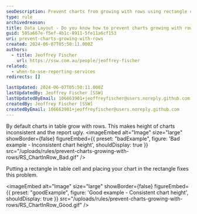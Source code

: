 ```yaml
---
seoDescription: Prevent charts from growing with rows using rectangle cells for consistent data layout
type: rule
archivedreason:
title: Data Layout - Do you know how to prevent charts growing with rows?
guid: 585a667e-f5ef-4b1c-8911-5fe11a6cf153
uri: prevent-charts-growing-with-rows
created: 2024-06-07T05:50:11.000Z
authors:
  - title: Jeoffrey Fischer
    url: https://ssw.com.au/people/jeoffrey-fischer
related:
  - when-to-use-reporting-services
redirects: []

lastUpdated: 2024-06-07T05:50:11.000Z
lastUpdatedBy: Jeoffrey Fischer [SSW]
lastUpdatedByEmail: 106663901+jeoffreyfischer@users.noreply.github.com
createdBy: Jeoffrey Fischer [SSW]
createdByEmail: 106663901+jeoffreyfischer@users.noreply.github.com
---
```


By default charts in table grow with rows. This makes height of charts inconsistent and the report ugly.
<imageEmbed
  alt="Image"
  size="large"
  showBorder={false}
  figureEmbed={{
    preset: "badExample",
    figure: 'Bad example - Inconsistent chart height',
    shouldDisplay: true
  }}
  src="/uploads/rules/prevent-charts-growing-with-rows/RS_ChartInRow_Bad.gif"
/>

Putting a rectangle in table cell and placing your chart in the rectangle fixes this problem.

<imageEmbed
  alt="Image"
  size="large"
  showBorder={false}
  figureEmbed={{
    preset: "goodExample",
    figure: 'Good example - Consistent chart height',
    shouldDisplay: true
  }}
  src="/uploads/rules/prevent-charts-growing-with-rows/RS_ChartInRow_Good.gif"
/>
